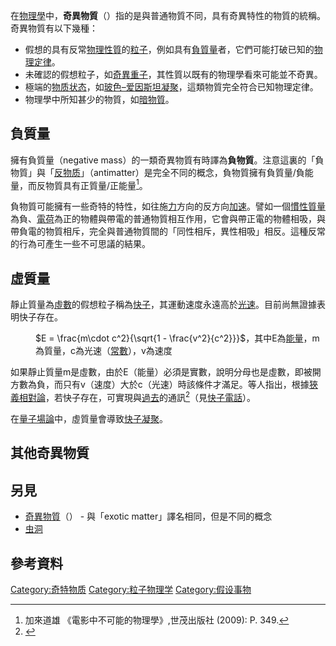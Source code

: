 在[[物理學|物理學]]中，'''奇異物質'''（{{lang-en|exotic matter}}）指的是與普通物質不同，具有奇異特性的物質的統稱。奇異物質有以下幾種：
* 假想的具有反常[[物理性質|物理性質]]的[[粒子|粒子]]，例如具有[[負質量|負質量]]者，它們可能打破已知的[[物理定律|物理定律]]。
* 未確認的假想粒子，如[[奇異重子|奇異重子]]，其性質以既有的物理學看來可能並不奇異。
* 極端的[[物质状态|物质状态]]，如[[玻色–爱因斯坦凝聚|玻色–爱因斯坦凝聚]]，這類物質完全符合已知物理定律。
* 物理學中所知甚少的物質，如[[暗物質|暗物質]]。

== 負質量 ==
{{Main|負質量}}

擁有負質量（negative mass）的一類奇異物質有時譯為'''負物質'''。注意這裏的「負物質」與「[[反物质|反物质]]」（antimatter）是完全不同的概念，負物質擁有負質量/負能量，而反物質具有正質量/正能量<ref>加來道雄 《電影中不可能的物理學》,世茂出版社 (2009): P. 349.</ref>。

負物質可能擁有一些奇特的特性，如往施[[力|力]]方向的反方向[[加速度|加速]]。譬如一個[[慣性質量|慣性質量]]為負、[[電荷|電荷]]為正的物體與帶電的普通物質相互作用，它會與帶正電的物體相吸，與帶負電的物質相斥，完全與普通物質間的「同性相斥，異性相吸」相反。這種反常的行為可產生一些不可思議的結果。 <!-- for instance, a gas containing a mixture of positive and negative matter particles will have the positive matter portion increase in temperature without bound. However, the negative matter portion gains negative temperature at the same rate, again balancing out. （需要查證） -->

== 虛質量 ==
{{Main|快子#質量}}

靜止質量為[[虛數|虛數]]的假想粒子稱為[[快子|快子]]，其運動速度永遠高於[[光速|光速]]。目前尚無證據表明快子存在。

: <math>E = \frac{m\cdot c^2}{\sqrt{1 - \frac{v^2}{c^2}}}</math>，其中E為[[能量|能量]]，m為質量，c為光速（[[常數|常數]]），v為速度

如果靜止質量m是虛數，由於E（能量）必須是實數，說明分母也是虛數，即被開方數為負，而只有v（速度）大於c（光速）時該條件才滿足。{{Link-en|格雷戈里·本福特|Gregory Benford}}等人指出，根據[[狹義相對論|狹義相對論]]，若快子存在，可實現與[[過去|過去]]的通訊<ref>{{cite journal |author=G. A. Benford, D. L. Book, and W. A. Newcomb |year=1970 |title=The Tachyonic Antitelephone |journal=[[Physical_Review_D|Physical Review D]] |volume=2 |page=263 |doi=10.1103/PhysRevD.2.263 |bibcode = 1970PhRvD...2..263B |language=en}}</ref>（見[[快子電話|快子電話]]）。

在[[量子場論|量子場論]]中，虛質量會導致[[快子凝聚|快子凝聚]]。

== 其他奇異物質 ==

== 另見 ==
* [[奇異物質|奇異物質]]（{{lang|en|strange matter}}） - 與「exotic matter」譯名相同，但是不同的概念
* [[虫洞|虫洞]]

== 參考資料 ==
{{Reflist}}

[[Category:奇特物质|Category:奇特物质]]
[[Category:粒子物理学|Category:粒子物理学]]
[[Category:假设事物|Category:假设事物]]